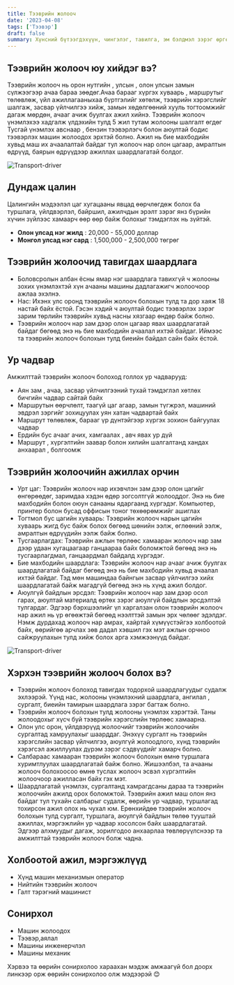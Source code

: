 ```yaml
---
title: Тээврийн жолооч
date: '2023-04-08'
tags: ['Тээвэр']
draft: false
summary: Хүнсний бүтээгдэхүүн, чингэлэг, тавилга, эм бэлдмэл зэрэг өргөн хүрээний каргог тээвэрлэдэг тээврийн жолооч нар авто замын сүлжээний гол түшиг тулгуур юм.
---
```


## Тээврийн жолооч юу хийдэг вэ?

Тээврийн жолооч нь орон нутгийн , улсын , олон улсын замын сүлжээгээр ачаа бараа зөөдөг.Ачаа барааг хүргэх хуваарь , маршрутыг төлөвлөж, үйл ажиллагааныхаа бүртгэлийг хөтөлж, тээврийн хэрэгслийг шалгаж, засвар үйлчилгээ хийж, замын хөдөлгөөний хууль тогтоомжийг дагаж мөрдөн, ачааг ачиж буулгах ажил хийнэ. Тээврийн жолооч үнэмлэхээ хадгалж үлдэхийн тулд 5 жил тутам жолооны шалгалт өгдөг
Тусгай үнэмлэх авснаар , бензин тээвэрлэгч болон аюултай бодис тээвэрлэх машин жолоодох эрхтэй болно.
Ажил нь бие махбодийн хувьд маш их ачаалалтай байдаг тул жолооч нар олон цагаар, амралтын өдрүүд, баярын өдрүүдээр ажиллах шаардлагатай болдог.

![Transport-driver](https://www.safeopedia.com/images/uploads/long-haul-safety.jpg?w=800&h=0&mode=Max&quality=80&scale=both&bgcolor=000000)

## Дундаж цалин

Цалингийн мэдээлэл цаг хугацааны явцад өөрчлөгдөж болох ба туршлага, үйлдвэрлэл, байршил, ажилчдын эрэлт зэрэг янз бүрийн хүчин зүйлээс хамаарч өөр өөр байж болохыг тэмдэглэх нь зүйтэй.

- **Олон улсад нэг жилд** : 20,000 - 55,000 доллар
- **Монгол улсад нэг сард** : 1,500,000 - 2,500,000 төгрөг

## Тээврийн жолоочид тавигдах шаардлага

- Боловсролын албан ёсны ямар нэг шаардлага тавихгүй ч жолооны зохих үнэмлэхтэй хүн ачааны машины дадлагажигч жолоочоор ажлаа эхэлнэ.
- Нас: Ихэнх улс оронд тээврийн жолооч болохын тулд та дор хаяж 18 настай байх ёстой. Гэсэн хэдий ч аюултай бодис тээвэрлэх зэрэг зарим төрлийн тээврийн хувьд насны хязгаар өндөр байж болно.
- Тээврийн жолооч нар зам дээр олон цагаар явах шаардлагатай байдаг бөгөөд энэ нь бие махбодийн ачаалал ихтэй байдаг. Иймээс та тээврийн жолооч болохын тулд биеийн байдал сайн байх ёстой.

## Ур чадвар

Амжилттай тээврийн жолооч болоход голлох ур чадварууд:

- Аян зам , ачаа, засвар үйлчилгээний тухай тэмдэглэл хөтлөх бичгийн чадвар сайтай байх
- Маршрутын өөрчлөлт, таагүй цаг агаар, замын түгжрэл, машиний эвдрэл зэргийг зохицуулах уян хатан чадвартай байх
- Маршрут төлөвлөж, барааг үр дүнтэйгээр хүргэх зохион байгуулах чадвар
- Ердийн бус ачааг ачих, хамгаалах , авч явах ур дүй
- Маршрут , хүргэлтийн заавар болон хилийн шалгалтанд хандах анхаарал , болгоомж

## Тээврийн жолоочийн ажиллах орчин

- Урт цаг: Тээврийн жолооч нар ихэвчлэн зам дээр олон цагийг өнгөрөөдөг, заримдаа хэдэн өдөр зогсолтгүй жолооддог. Энэ нь бие махбодийн болон оюун санааны ядаргаанд хүргэдэг. Компьютер, принтер болон бусад оффисын тоног төхөөрөмжийг ашиглах
- Тогтмол бус цагийн хуваарь: Тээврийн жолооч нарын цагийн хуваарь жигд бус байж болох бөгөөд шөнийн ээлж, өглөөний ээлж, амралтын өдрүүдийн ээлж байж болно.
- Тусгаарлагдах: Тээврийн ажлын төрлөөс хамааран жолооч нар зам дээр удаан хугацаагаар ганцаараа байх боломжтой бөгөөд энэ нь тусгаарлагдмал, ганцаардмал байдалд хүргэдэг.
- Бие махбодийн шаардлага: Тээврийн жолооч нар ачааг ачиж буулгах шаардлагатай байдаг бөгөөд энэ нь бие махбодийн хувьд ачаалал ихтэй байдаг. Тэд мөн машиндаа байнгын засвар үйлчилгээ хийх шаардлагатай байж магадгүй бөгөөд энэ нь хүнд ажил болдог.
- Аюулгүй байдлын эрсдэл: Тээврийн жолооч нар зам дээр осол гарах, аюултай материалд өртөх зэрэг аюулгүй байдлын эрсдэлтэй тулгардаг.
  Эдгээр бэрхшээлийг үл харгалзан олон тээврийн жолооч нар ажил нь үр өгөөжтэй бөгөөд нээлттэй замын эрх чөлөөг эдэлдэг. Нэмж дурдахад жолооч нар амрах, хайртай хүмүүстэйгээ холбоотой байх, өөрийгөө арчлах зөв дадал хэвшил гэх мэт ажлын орчноо сайжруулахын тулд хийж болох арга хэмжээнүүд байдаг.

![Transport-driver](https://images.squarespace-cdn.com/content/v1/5e73c9f4230dd951bffdcee0/1678724125786-A1LKWWNQ1F6O6ULL17A3/MLR_1527.jpg?format=1500w)

## Хэрхэн тээврийн жолооч болох вэ?

- Тээврийн жолооч болоход тавигдах тодорхой шаардлагуудыг судалж эхлээрэй. Үүнд нас, жолооны үнэмлэхний шаардлага, ангилал , сургалт, биеийн тамирын шаардлага зэрэг багтаж болно.
- Тээврийн жолооч болохын тулд жолооны үнэмлэх хэрэгтэй. Таны жолоодохыг хүсч буй тээврийн хэрэгслийн төрлөөс хамаарна.
- Олон улс орон, үйлдвэрүүд жолоочийг тээврийн жолоочийн сургалтад хамруулахыг шаарддаг. Энэхүү сургалт нь тээврийн хэрэгслийн засвар үйлчилгээ, аюулгүй жолоодлого, хүнд тээврийн хэрэгсэл ажиллуулах дүрэм зэрэг сэдвүүдийг хамарч болно.
- Салбараас хамааран тээврийн жолооч болохын өмнө туршлага хуримтлуулах шаардлагатай байж болно. Жишээлбэл, та ачааны жолооч болохоосоо өмнө туслах жолооч эсвэл хүргэлтийн жолоочоор ажилласан байх гэх мэт.
- Шаардлагатай үнэмлэх, сургалтанд хамрагдсаны дараа та тээврийн жолоочийн ажилд орох боломжтой. Тээврийн ажил маш олон янз байдаг тул тухайн салбарыг судалж, өөрийн ур чадвар, туршлагад тохирсон ажил олох нь чухал юм.
  Ерөнхийдөө тээврийн жолооч болохын тулд сургалт, туршлага, аюулгүй байдлын төлөө тууштай ажиллах, мэргэжлийн ур чадвар хосолсон байх шаардлагатай. Эдгээр алхмуудыг дагаж, зорилгодоо анхаарлаа төвлөрүүлснээр та амжилттай тээврийн жолооч болж чадна.

## Холбоотой ажил, мэргэжлүүд

- Хүнд машин механизмын оператор
- Нийтийн тээврийн жолооч
- Галт тэрэгний машинист

## Сонирхол

- Машин жолоодох
- Тээвэр,аялал
- Машины инженерчлэл
- Машины механик

Хэрвээ та өөрийн сонирхолоо хараахан мэдэж амжаагүй бол доорх линкээр орж өөрийн сонирхолоо олж мэдээрэй 😊
